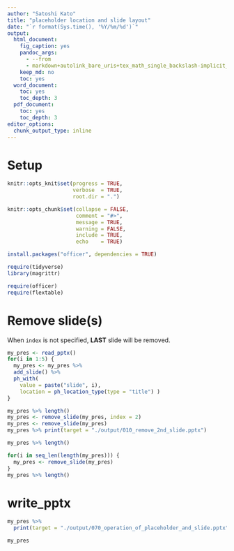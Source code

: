 ```yaml
---
author: "Satoshi Kato"
title: "placeholder location and slide layout"
date: "`r format(Sys.time(), '%Y/%m/%d')`"
output:
  html_document:
    fig_caption: yes
    pandoc_args:
      - --from
      - markdown+autolink_bare_uris+tex_math_single_backslash-implicit_figures
    keep_md: no
    toc: yes
  word_document:
    toc: yes
    toc_depth: 3
  pdf_document:
    toc: yes
    toc_depth: 3
editor_options: 
  chunk_output_type: inline
---
```


# Setup

```r
knitr::opts_knit$set(progress = TRUE, 
                     verbose  = TRUE, 
                     root.dir = ".")

knitr::opts_chunk$set(collapse = FALSE, 
                      comment = "#>", 
                      message = TRUE, 
                      warning = FALSE, 
                      include = TRUE,
                      echo    = TRUE)

```

```r
install.packages("officer", dependencies = TRUE)

```

```r
require(tidyverse)
library(magrittr)

require(officer)
require(flextable)

```

# Remove slide(s)

When `index` is not specified, **LAST** slide will be removed.

```r
my_pres <- read_pptx()
for(i in 1:5) {
  my_pres <- my_pres %>% 
  add_slide() %>% 
  ph_with(
    value = paste("slide", i), 
    location = ph_location_type(type = "title") ) 
}

my_pres %>% length()
my_pres <- remove_slide(my_pres, index = 2)
my_pres <- remove_slide(my_pres)
my_pres %>% print(target = "./output/010_remove_2nd_slide.pptx") 

my_pres %>% length()

for(i in seq_len(length(my_pres))) {
  my_pres <- remove_slide(my_pres)
}
my_pres %>% length()

```

# write_pptx

```r
my_pres %>% 
  print(target = "./output/070_operation_of_placeholder_and_slide.pptx")

my_pres
```
